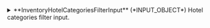 
<details>
  <summary>
  **InventoryHotelCategoriesFilterInput** (*INPUT_OBJECT*)  
  Hotel categories filter input.  
  </summary>
  
    <details style={{ pointerEvents: "none" }}>
      <summary>
      **categoryIds** (*Int*)  
      Category ids of the categories to retrieve.
      </summary>
    </details>
  
</details>
